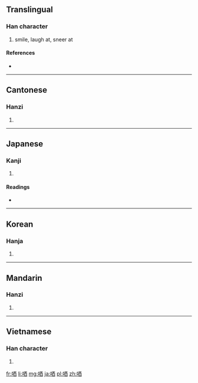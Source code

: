 ==Translingual==

===Han character===
{{Han char|rn=30|rad=口|as=06|sn=9|four=6106<sub>0</sub>|canj=口一金田 (RMCW)}}

# smile, laugh at, sneer at

====References====
* {{Han ref|kx=0188.140|dkj=03583|dj=0408.020|hdz=10613.050|uh=54C2|ud=21698|bh=AB7B|bd=43899}}

----

==Cantonese==

===Hanzi===
{{yue-hanzi|jyut=|y=chan2}}

# {{defn|lang=yue|sort=口06}}

----

==Japanese==

===Kanji===
{{ja-kanji|grade=|rs=口06}}

# {{defn|lang=ja|sort=口06}}

====Readings====
* {{ja-readings|on=[[しん]] (shin)|kun=[[わらう]] (warau)}}

----

==Korean==

===Hanja===
{{ko-hanja|hangeul=신|rv=sin|mr=sin}}

# {{defn|lang=ko|sort=口06}}

----

==Mandarin==

===Hanzi===
{{cmn-hanzi|pin=[[shěn]] ([[shen3]])|wg=shen<sup>3</sup>}}

# {{defn|lang=cmn|sort=口06}}

----

==Vietnamese==

===Han character===
{{vi-hantu|[[thẩn]]|rs=口06}}

# {{defn|lang=vi|sort=口06}}

[[fr:哂]]
[[li:哂]]
[[mg:哂]]
[[ja:哂]]
[[pl:哂]]
[[zh:哂]]